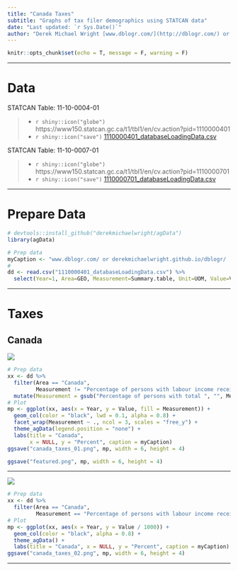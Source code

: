 ```yaml
---
title: "Canada Taxes"
subtitle: "Graphs of tax filer demographics using STATCAN data"
date: "Last updated: `r Sys.Date()`"
author: "Derek Michael Wright [www.dblogr.com/](http://dblogr.com/) or [derekmichaelwright.github.io/dblogr](https://derekmichaelwright.github.io/dblogr/) <derek.wright@usask.ca>"
---
```


```r
knitr::opts_chunk$set(echo = T, message = F, warning = F)
```

---

# Data

STATCAN Table: 11-10-0004-01

> - `r shiny::icon("globe")` https://www150.statcan.gc.ca/t1/tbl1/en/cv.action?pid=1110000401
> - `r shiny::icon("save")` [1110000401_databaseLoadingData.csv](_databaseLoadingData.csv)

STATCAN Table: 11-10-0007-01

> - `r shiny::icon("globe")` https://www150.statcan.gc.ca/t1/tbl1/en/cv.action?pid=1110000701
> - `r shiny::icon("save")` [1110000701_databaseLoadingData.csv](_databaseLoadingData.csv)

---

# Prepare Data

```r
# devtools::install_github("derekmichaelwright/agData")
library(agData)
```

```r
# Prep data
myCaption <- "www.dblogr.com/ or derekmichaelwright.github.io/dblogr/ | Data: STATCAN"
#
dd <- read.csv("1110000401_databaseLoadingData.csv") %>%
  select(Year=1, Area=GEO, Measurement=Summary.table, Unit=UOM, Value=VALUE)
```

---

# Taxes

## Canada

![](canada_taxes_01.png)

```r
# Prep data
xx <- dd %>% 
  filter(Area == "Canada", 
         Measurement != "Percentage of persons with labour income receiving Employment Insurance benefits") %>%
  mutate(Measurement = gsub("Percentage of persons with total ", "", Measurement))
# Plot
mp <- ggplot(xx, aes(x = Year, y = Value, fill = Measurement)) +
  geom_col(color = "black", lwd = 0.1, alpha = 0.8) +
  facet_wrap(Measurement ~ ., ncol = 3, scales = "free_y") +
  theme_agData(legend.position = "none") +
  labs(title = "Canada", 
       x = NULL, y = "Percent", caption = myCaption)
ggsave("canada_taxes_01.png", mp, width = 6, height = 4)
```

```r
ggsave("featured.png", mp, width = 6, height = 4)
```

---

![](canada_taxes_01.png)

```r
# Prep data
xx <- dd %>% 
  filter(Area == "Canada", 
         Measurement == "Percentage of persons with labour income receiving Employment Insurance benefits")
# Plot
mp <- ggplot(xx, aes(x = Year, y = Value / 1000)) +
  geom_col(color = "black", alpha = 0.8) +
  theme_agData() +
  labs(title = "Canada", x = NULL, y = "Percent", caption = myCaption)
ggsave("canada_taxes_02.png", mp, width = 6, height = 4)
```

---
